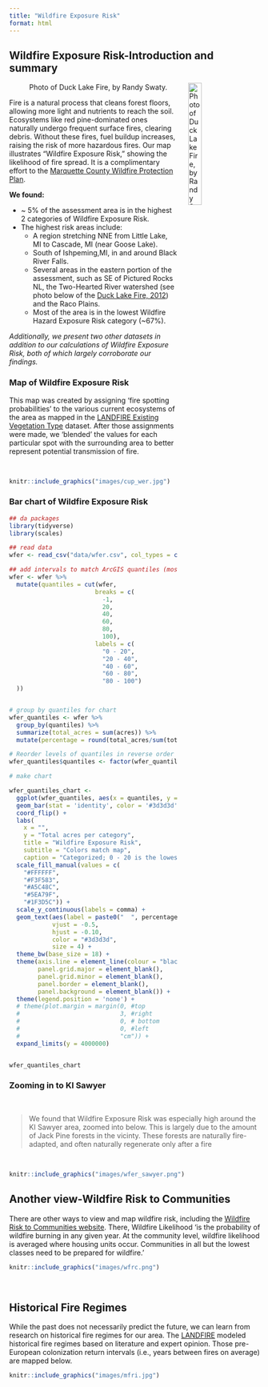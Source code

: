 ```yaml
---
title: "Wildfire Exposure Risk"
format: html
---
```




## Wildfire Exposure Risk-Introduction and summary


![Photo of Duck Lake Fire, by Randy Swaty.](images/fire_lake_mosaic.jpg){style="float:right; margin-left: 5%; fig-align:right; width:25%;" fig-alt="\"Photo taken from an airplane of the Duck Lake fire showing the mosaic of fire effects, ranging from low to high severity, plus several water bodies."}

Fire is a natural process that cleans forest floors, allowing more light and nutrients to reach the soil. Ecosystems like red pine-dominated ones naturally undergo frequent surface fires, clearing debris. Without these fires, fuel buildup increases, raising the risk of more hazardous fires. Our map illustrates "Wildfire Exposure Risk," showing the likelihood of fire spread. It is a complimentary effort to the [Marquette County Wildfire Protection Plan](https://www.mqtcoplan.org/community-wildfire-protection-plan).

**We found: **

* ~ 5% of the assessment area is in the highest 2 categories of Wildfire Exposure Risk.
* The highest risk areas include:
    * A region stretching NNE from Little Lake, MI to Cascade, MI (near Goose Lake).
    * South of Ishpeming,MI, in and around Black River Falls.
    * Several areas in the eastern portion of the assessment, such as SE of Pictured Rocks NL, the Two-Hearted River watershed (see photo below of the [Duck Lake Fire, 2012](https://en.wikipedia.org/wiki/Duck_Lake_Fire)) and the Raco Plains.
    * Most of the area is in the lowest Wildfire Hazard Exposure Risk category (~67%). 
    
*Additionally, we present two other datasets in addition to our calculations of Wildfire Exposure Risk, both of which largely corroborate our findings. *

### Map of Wildfire Exposure Risk 

This map was created by assigning 'fire spotting probabilities' to the various current ecosystems of the area as mapped in the [LANDFIRE Existing Vegetation Type](https://landfire.gov/evt.php) dataset.  After those assignments were made, we 'blended' the values for each particular spot with the surrounding area to better represent potential transmission of fire.

<br>

```r

knitr::include_graphics("images/cup_wer.jpg")

```


### Bar chart of Wildfire Exposure Risk 

```r


## da packages
library(tidyverse)
library(scales)

## read data
wfer <- read_csv("data/wfer.csv", col_types = cols(acres = col_number()))

## add intervals to match ArcGIS quantiles (mostly for labels)
wfer <- wfer %>%
  mutate(quantiles = cut(wfer, 
                        breaks = c(
                          -1,
                          20,
                          40,
                          60,
                          80,
                          100),
                        labels = c(
                          "0 - 20",
                          "20 - 40",
                          "40 - 60",
                          "60 - 80",
                          "80 - 100")
  ))


# group by quantiles for chart
wfer_quantiles <- wfer %>%
  group_by(quantiles) %>%
  summarize(total_acres = sum(acres)) %>%
  mutate(percentage = round(total_acres/sum(total_acres)*100))

# Reorder levels of quantiles in reverse order
wfer_quantiles$quantiles <- factor(wfer_quantiles$quantiles, levels = rev(levels(wfer_quantiles$quantiles)))

# make chart

wfer_quantiles_chart <-
  ggplot(wfer_quantiles, aes(x = quantiles, y = total_acres, fill = quantiles)) +
  geom_bar(stat = 'identity', color = '#3d3d3d') +
  coord_flip() +
  labs(
    x = "",
    y = "Total acres per category",
    title = "Wildfire Exposure Risk",
    subtitle = "Colors match map",
    caption = "Categorized; 0 - 20 is the lowest risk category, 80 -100 the highest.") +
  scale_fill_manual(values = c(
    "#FFFFFF",
    "#F3F583",
    "#A5C48C",
    "#5EA79F",
    "#1F3D5C")) +
  scale_y_continuous(labels = comma) +
  geom_text(aes(label = paste0("  ", percentage, "%")),
            vjust = -0.5, 
            hjust = -0.10, 
            color = "#3d3d3d",
            size = 4) + 
  theme_bw(base_size = 18) +
  theme(axis.line = element_line(colour = "black"),
        panel.grid.major = element_blank(),
        panel.grid.minor = element_blank(),
        panel.border = element_blank(),
        panel.background = element_blank()) +
  theme(legend.position = 'none') +
  # theme(plot.margin = margin(0, #top
  #                            3, #right
  #                            0, # bottom
  #                            0, #left
  #                            "cm")) + 
  expand_limits(y = 4000000) 


wfer_quantiles_chart
```



### Zooming in to KI Sawyer

<br> 

>We found that Wildfire Exposure Risk was especially high around the KI Sawyer area, zoomed into below. This is largely due to the amount of Jack Pine forests in the vicinty.  These forests are naturally fire-adapted, and often naturally regenerate only after a fire

<br>

```r

knitr::include_graphics("images/wfer_sawyer.png")

```



## Another view-Wildfire Risk to Communities

There are other ways to view and map wildfire risk, including the [Wildfire Risk to Communities website](https://wildfirerisk.org/explore/wildfire-likelihood/26/).  There, Wildfire Likelihood 'is the probability of wildfire burning in any given year. At the community level, wildfire likelihood is averaged where housing units occur. Communities in all but the lowest classes need to be prepared for wildfire.'


```r

knitr::include_graphics("images/wfrc.png")

```

<br>

## Historical Fire Regimes

While the past does not necessarily predict the future, we can learn from research on historical fire regimes for our area.  The [LANDFIRE](https://landfire.gov/) modeled historical fire regimes based on literature and expert opinion.  Those pre-European colonization return intervals (i.e., years between fires on average) are mapped below.



```r

knitr::include_graphics("images/mfri.jpg")

```


